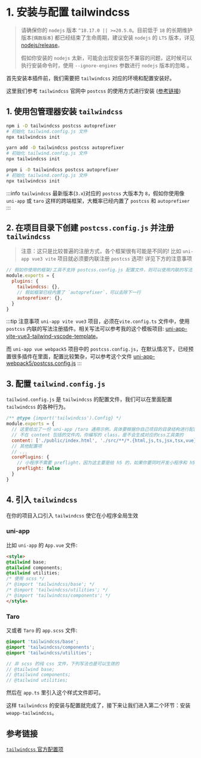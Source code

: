 
# 1. 安装与配置 tailwindcss

> 请确保你的 `nodejs` 版本 `^18.17.0 || >=20.5.0`。目前低于 `18` 的长期维护版本(`偶数版本`) 都已经结束了生命周期，建议安装 `nodejs` 的 `LTS` 版本，详见 [nodejs/release](https://github.com/nodejs/release)。
>
> 假如你安装的 `nodejs` 太新，可能会出现安装包不兼容的问题，这时候可以执行安装命令时，使用 `--ignore-engines` 参数进行 `nodejs` 版本的忽略 。

首先安装本插件前，我们需要把 `tailwindcss` 对应的环境和配置安装好。

这里我们参考 `tailwindcss` 官网中 `postcss` 的使用方式进行安装 ([参考链接](https://tailwindcss.com/docs/installation/using-postcss))

## 1. 使用包管理器安装 `tailwindcss`

<Tabs>
  <TabItem label="npm" value="npm">
  
```bash
npm i -D tailwindcss postcss autoprefixer
# 初始化 tailwind.config.js 文件
npx tailwindcss init
```

  </TabItem>
  <TabItem label="yarn" value="yarn">
  
```bash
yarn add -D tailwindcss postcss autoprefixer
# 初始化 tailwind.config.js 文件
npx tailwindcss init
```

  </TabItem>
  <TabItem label="pnpm" value="pnpm">
  
```bash
pnpm i -D tailwindcss postcss autoprefixer
# 初始化 tailwind.config.js 文件
npx tailwindcss init
```

  </TabItem>
</Tabs>

:::info
`tailwindcss` 最新版本(`3.x`)对应的 `postcss` 大版本为 `8`，假如你使用像 `uni-app` 或 `taro` 这样的跨端框架，大概率已经内置了 `postcss` 和 `autoprefixer`
:::

## 2. 在项目目录下创建 `postcss.config.js` 并注册 `tailwindcss`

> 注意：这只是比较普遍的注册方式，各个框架很有可能是不同的! 比如 `uni-app vue3 vite` 项目就必须要内联注册 `postcss` 选项! 详见下方的注意事项

```js title="postcss.config.js"
// 假如你使用的框架/工具不支持 postcss.config.js 配置文件，则可以使用内联的写法
module.exports = {
  plugins: {
    tailwindcss: {},
    // 假如框架已经内置了 `autoprefixer`，可以去除下一行
    autoprefixer: {},
  }
}
```

:::tip 注意事项
`uni-app vite vue3` 项目，必须在`vite.config.ts` 文件中，使用 `postcss` 内联的写法注册插件。相关写法可以参考我的这个模板项目: [uni-app-vite-vue3-tailwind-vscode-template](https://github.com/sonofmagic/uni-app-vite-vue3-tailwind-vscode-template)。

而 `uni-app vue webpack5` 项目中的 `postcss.config.js`，在默认情况下，已经预置很多插件在里面，配置比较繁杂，可以参考这个文件 [uni-app-webpack5/postcss.config.js](https://github.com/sonofmagic/weapp-tailwindcss/blob/main/demo/uni-app-webpack5/postcss.config.js)
:::

## 3. 配置 `tailwind.config.js`

`tailwind.config.js` 是 `tailwindcss` 的配置文件，我们可以在里面配置 `tailwindcss` 的各种行为。

```js title="tailwind.config.js"
/** @type {import('tailwindcss').Config} */
module.exports = {
  // 这里给出了一份 uni-app /taro 通用示例，具体要根据你自己项目的目录结构进行配置
  // 不在 content 包括的文件内，你编写的 class，是不会生成对应的css工具类的
  content: ['./public/index.html', './src/**/*.{html,js,ts,jsx,tsx,vue}'],
  // 其他配置项
  // ...
  corePlugins: {
    // 小程序不需要 preflight，因为这主要是给 h5 的，如果你要同时开发小程序和 h5 端，你应该使用环境变量来控制它
    preflight: false
  }
}
```

## 4. 引入 `tailwindcss`

在你的项目入口引入 `tailwindcss` 使它在小程序全局生效

### uni-app

比如 `uni-app` 的 `App.vue` 文件:

```html title="App.vue"
<style>
@tailwind base;
@tailwind components;
@tailwind utilities;
/* 使用 scss */
/* @import 'tailwindcss/base'; */
/* @import 'tailwindcss/utilities'; */
/* @import 'tailwindcss/components'; */
</style>
```

### Taro

又或者 `Taro` 的 `app.scss` 文件:

```scss title="app.scss"
@import 'tailwindcss/base';
@import 'tailwindcss/components';
@import 'tailwindcss/utilities';

// 非 scss 的纯 css 文件，下列写法也是可以生效的
// @tailwind base;
// @tailwind components;
// @tailwind utilities;
```

然后在 `app.ts` 里引入这个样式文件即可。

这样 `tailwindcss` 的安装与配置就完成了，接下来让我们进入第二个环节：安装 `weapp-tailwindcss`。

## 参考链接

[`tailwindcss` 官方配置项](https://tailwindcss.com/docs/configuration)
